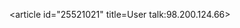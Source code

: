 <article id="25521021" title=User talk:98.200.124.66>
	<talkpage id="25521021" title="User talk:98.200.124.66">
{{OW}}
	</talkpage>
</article>